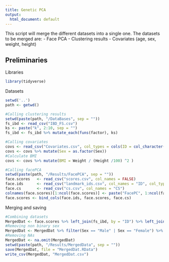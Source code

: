 ```yaml
---
title: Genetic PCA
output:
  html_document: default
---
```


This script will merge the different datasets into a single one. 
The datasets to be merged are:
- Face PCA 
- Clustering results
- Covariates (age, sex, weight, height)


## Preliminaries

Libraries

```r
library(tidyverse)
```

Datasets

```r
setwd('..')
path <- getwd()

#Calling clustering results
setwd(paste(path, "/DataBases", sep = ""))
fs_ibd <- read_csv("IBD_FS.csv")
ks <- paste("k", 2:10, sep = "")
fs_ibd <- fs_ibd %>% mutate_each(funs(factor), ks)

#Calling covariates
covs <- read_csv("Covariates.csv", col_types = cols(ID = col_character() ) )
covs <- covs %>% mutate(Sex = as.factor(Sex))
#Calculate BMI
covs <- covs %>% mutate(BMI = Weight / (Height /100) ^2 )

#Calling facePCA
setwd(paste(path, "/Results/FacePCA", sep = ""))
face.scores   <- read_csv("scores.csv", col_names = FALSE)
face.ids      <- read_csv("landmark_ids.csv", col_names = "ID", col_types = cols(ID = col_character()) )
face.cs       <- read_csv("cs.csv", col_names = "CS")
colnames(face.scores)[1:ncol(face.scores)] <- paste("FacePC", 1:ncol(face.scores), sep="")
face.scores <- bind_cols(face.ids, face.scores, face.cs)

```

Merging and saving

```r
#Combining datasets
MergedDat <- face.scores %>% left_join(fs_ibd, by = "ID") %>% left_join(covs, by = "ID")
#Removing non binary sex
MergedDat <- MergedDat %>% filter(Sex == "Male" | Sex == "Female") %>% mutate(Sex = droplevels(Sex))
#Removing NAs
MergedDat <- na.omit(MergedDat)
setwd(paste(path, "/Results/MergedData", sep = ""))
save(MergedDat, file = "MergedDat.RData")
write_csv(MergedDat, "MergedDat.csv")
```


